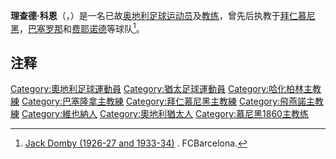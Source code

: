 {{Infobox football biography
| name= 理查德·科恩<br>{{lang|de|Richard Kohn}}
| image = 
| fullname = 
| height = 
| birth_date = {{birth date|1888|2|27}} 
| birth_place = {{AUT}}[[维也纳|维也纳]]
| death_date = 1963年 
| death_place = 
| position = [[中场|中场]]
| youthyears1 = 
| youthclubs1 = 
| years1 = 
| clubs1 = 维也纳AC
| clubs2 = 维也纳AF
| caps1 = 
| goals1 = 
| nationalyears1 = 1908–1912
| nationalteam1 = [[奥地利国家足球队|奥地利]]
| nationalcaps1 = 6  
| nationalgoals1 = 2 
| manageryears1 = {{0|000}} - 1924 
| manageryears2 = 1924–1925 
| manageryears3 = 
| manageryears4 = 1926–1927 
| manageryears5 = 1927-1927 
| manageryears6 = 1928–1930 
| manageryears7 = 1930–1931 
| manageryears8 = 1931–1933 
| manageryears9 = 1933–1934 
| manageryears10 = 1934 
| manageryears11 = 1935–1939 
| manageryears12 = 1951–1952 
| manageryears13 = 1955–1956
| managerclubs1 = [[柏林赫塔|柏林赫塔]] 
| managerclubs2 = [[萨格勒布格拉丹斯基|萨格勒布格拉丹斯基]] 
| managerclubs3 = {{link-de|第一维也纳|First Vienna FC 1894}}
| managerclubs4 = [[巴塞罗那足球俱乐部|巴塞罗那]] 
| managerclubs5 = {{link-de|华沙体育会|Warszawianka Warszawa}}
| managerclubs6 = [[慕尼黑1860|慕尼黑1860]] 
| managerclubs7 = [[VFR曼海姆|VFR曼海姆]] 
| managerclubs8 = [[拜仁慕尼黑|拜仁慕尼黑]] 
| managerclubs9 = [[巴塞罗那足球俱乐部|巴塞罗那]] 
| managerclubs10 = [[巴塞尔足球俱乐部|巴塞尔]] 
| managerclubs11 = [[费耶诺德|费耶诺德]] 
| managerclubs12 = [[费耶诺德|费耶诺德]] 
| managerclubs13 = [[费耶诺德|费耶诺德]]
}}
'''理查德·科恩'''（{{lang-de|'''Richard Kohn'''}}，{{bd|1888年|2月27日|1963年|catIdx=Kohn, Richard}}）是一名已故[[奥地利|奥地利]][[足球|足球]][[运动员|运动员]]及[[主教练|教练]]，曾先后执教于[[拜仁慕尼黑|拜仁慕尼黑]]，[[巴塞罗那足球俱乐部|巴塞罗那]]和[[费耶诺德|费耶诺德]]等球队<ref>[http://arxiu.fcbarcelona.cat/web/english/club/historia/entrenadors/jackdemby.html Jack Domby (1926-27 and 1933-34)] {{Wayback|url=http://arxiu.fcbarcelona.cat/web/english/club/historia/entrenadors/jackdemby.html |date=20170509165114 }}. FCBarcelona.</ref>。

==注释==
{{reflist}}

{{DEFAULTSORT:Kohn, Richard}}

[[Category:奧地利足球運動員|Category:奧地利足球運動員]]
[[Category:猶太足球運動員|Category:猶太足球運動員]]
[[Category:哈化柏林主教練|Category:哈化柏林主教練]]
[[Category:巴塞隆拿主教練|Category:巴塞隆拿主教練]]
[[Category:拜仁慕尼黑主教練|Category:拜仁慕尼黑主教練]]
[[Category:飛燕諾主教練|Category:飛燕諾主教練]]
[[Category:維也納人|Category:維也納人]]
[[Category:奧地利猶太人|Category:奧地利猶太人]]
[[Category:慕尼黑1860主教练|Category:慕尼黑1860主教练]]